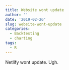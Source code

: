 ```yaml
---
title: Website wont update
author: ''
date: '2019-02-26'
slug: website-wont-update
categories:
  - Backtesting
  - charting
tags:
  - R
---
```


Netlify wont update. Ugh.